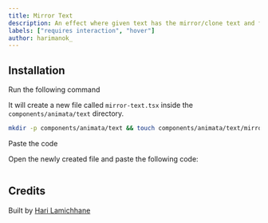 ```yaml
---
title: Mirror Text
description: An effect where given text has the mirror/clone text and follows it.
labels: ["requires interaction", "hover"]
author: harimanok_
---
```


<ComponentPreview name="text-mirror-text--docs" />

## Installation

<Steps>
<Step>Run the following command</Step>

It will create a new file called `mirror-text.tsx` inside the `components/animata/text` directory.

```bash
mkdir -p components/animata/text && touch components/animata/text/mirror-text.tsx
```

<Step>Paste the code</Step>

Open the newly created file and paste the following code:

```jsx file=<rootDir>/animata/text/mirror-text.tsx

```

</Steps>

## Credits

Built by [Hari Lamichhane](https://github.com/hari)
